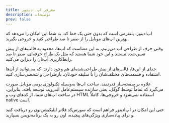 ```yaml
---
title: معرفی اپ ادیتور
description: توضیحات
prev: false
---
```


اپ‌ادیتور، پلتفرمی است که بدون حتی یک خط کد، به شما این امکان را می‌دهد که بهترین اپ‌های موبایل را از صفر تا صد طراحی کنید و خروجی بگیرید.

وقتی حرف از طراحی اپ می‌زنیم، به این معناست که اپ‌ها، محدود به قالب‌های از پیش تعیین‌شده نیستند و این خود شما هستید که مثل یک طراح حرفه‌ای، صفر تا صد رابط‌کاربری اپ‌تان را دیزاین می‌کنید.

جدای از این‌ها، قالب‌های از پیش طراحی‌شده‌ای هم وجود دارند، که می‌توانید از آن‌ها استفاده و قسمت‌های مختلف‌شان را با سلیقه خودتان، بازطراحی و شخصی‌سازی کنید.

علاوه بر صفحه‌ساز قدرتمند، ساخت اپ‌ها به‌وسیله تکنولوژی بومی موبایل صورت می‌گیرد که تماماً توسط گوگل، یعنی سازنده سیستم‌عامل اندروید، توسعه یافته. بنابراین، در ساخت اپ‌های شما، از کدهای وب و HTML استفاده نمی‌شود و خروجی‌ها، کاملاً native است.

حتی این امکان در اپ‌ادیتور فراهم است که سورس‌کد فلاتر اپلیکیشن‌تون رو دریافت کنید و برای پیاده‌سازی ویژگی‌های پیچیده، اون رو به یک برنامه‌نویس بسپارید.